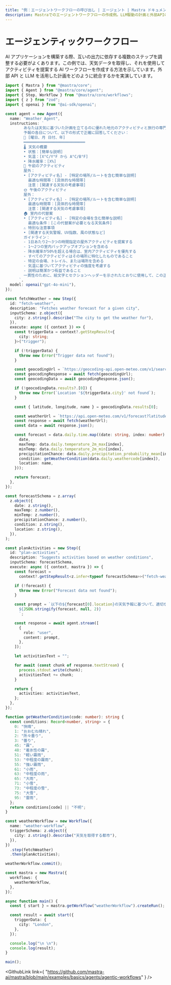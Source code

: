 ---
title: "例：エージェントワークフローの呼び出し | エージェント | Mastra ドキュメント"
description: Mastraでのエージェントワークフローの作成例。LLM駆動の計画と外部APIの統合を示しています。
---


# エージェンティックワークフロー

AI アプリケーションを構築する際、互いの出力に依存する複数のステップを調整する必要がよくあります。この例では、天気データを取得し、それを使用してアクティビティを提案する AI ワークフローを作成する方法を示しています。外部 API と LLM を活用した計画をどのように統合するかを実演しています。

```ts showLineNumbers copy
import { Mastra } from "@mastra/core";
import { Agent } from "@mastra/core/agent";
import { Step, Workflow } from "@mastra/core/workflows";
import { z } from "zod";
import { openai } from "@ai-sdk/openai";

const agent = new Agent({
  name: "Weather Agent",
  instructions: `
        あなたは天気に基づいた計画を立てるのに優れた地元のアクティビティと旅行の専門家です。天気データを分析し、実用的なアクティビティの推奨事項を提供してください。
        予報の各日について、以下の形式で正確に回答してください：
        📅 [曜日、月 日付、年]
        ═══════════════════════════
        🌡️ 天気の概要
        • 状態：[簡単な説明]
        • 気温：[X°C/Y°F から A°C/B°F]
        • 降水確率：[X%]
        🌅 午前のアクティビティ
        屋外：
        • [アクティビティ名] - [特定の場所/ルートを含む簡単な説明]
          最適な時間帯：[具体的な時間帯]
          注意：[関連する天気の考慮事項]
        🌞 午後のアクティビティ
        屋外：
        • [アクティビティ名] - [特定の場所/ルートを含む簡単な説明]
          最適な時間帯：[具体的な時間帯]
          注意：[関連する天気の考慮事項]
        🏠 室内の代替案
        • [アクティビティ名] - [特定の会場を含む簡単な説明]
          最適な条件：[この代替案が必要となる天気条件]
        ⚠️ 特別な注意事項
        • [関連する天気警報、UV指数、風の状態など]
        ガイドライン：
        - 1日あたり2〜3つの時間指定の屋外アクティビティを提案する
        - 1〜2つの室内バックアップオプションを含める
        - 降水確率が50%を超える場合は、室内アクティビティを優先する
        - すべてのアクティビティはその場所に特化したものであること
        - 特定の会場、トレイル、または場所を含める
        - 気温に基づいてアクティビティの強度を考慮する
        - 説明は簡潔かつ有益であること
        一貫性のために、絵文字とセクションヘッダーを示されたとおりに使用して、この正確な書式を維持してください。
      `,
  model: openai("gpt-4o-mini"),
});

const fetchWeather = new Step({
  id: "fetch-weather",
  description: "Fetches weather forecast for a given city",
  inputSchema: z.object({
    city: z.string().describe("The city to get the weather for"),
  }),
  execute: async ({ context }) => {
    const triggerData = context?.getStepResult<{
      city: string;
    }>("trigger");

    if (!triggerData) {
      throw new Error("Trigger data not found");
    }

    const geocodingUrl = `https://geocoding-api.open-meteo.com/v1/search?name=${encodeURIComponent(triggerData.city)}&count=1`;
    const geocodingResponse = await fetch(geocodingUrl);
    const geocodingData = await geocodingResponse.json();

    if (!geocodingData.results?.[0]) {
      throw new Error(`Location '${triggerData.city}' not found`);
    }

    const { latitude, longitude, name } = geocodingData.results[0];

    const weatherUrl = `https://api.open-meteo.com/v1/forecast?latitude=${latitude}&longitude=${longitude}&daily=temperature_2m_max,temperature_2m_min,precipitation_probability_mean,weathercode&timezone=auto`;
    const response = await fetch(weatherUrl);
    const data = await response.json();

    const forecast = data.daily.time.map((date: string, index: number) => ({
      date,
      maxTemp: data.daily.temperature_2m_max[index],
      minTemp: data.daily.temperature_2m_min[index],
      precipitationChance: data.daily.precipitation_probability_mean[index],
      condition: getWeatherCondition(data.daily.weathercode[index]),
      location: name,
    }));

    return forecast;
  },
});

const forecastSchema = z.array(
  z.object({
    date: z.string(),
    maxTemp: z.number(),
    minTemp: z.number(),
    precipitationChance: z.number(),
    condition: z.string(),
    location: z.string(),
  }),
);

const planActivities = new Step({
  id: "plan-activities",
  description: "Suggests activities based on weather conditions",
  inputSchema: forecastSchema,
  execute: async ({ context, mastra }) => {
    const forecast =
      context?.getStepResult<z.infer<typeof forecastSchema>>("fetch-weather");

    if (!forecast) {
      throw new Error("Forecast data not found");
    }

    const prompt = `以下の${forecast[0].location}の天気予報に基づいて、適切なアクティビティを提案してください：
      ${JSON.stringify(forecast, null, 2)}
      `;

    const response = await agent.stream([
      {
        role: "user",
        content: prompt,
      },
    ]);

    let activitiesText = "";

    for await (const chunk of response.textStream) {
      process.stdout.write(chunk);
      activitiesText += chunk;
    }

    return {
      activities: activitiesText,
    };
  },
});

function getWeatherCondition(code: number): string {
  const conditions: Record<number, string> = {
    0: "快晴",
    1: "おおむね晴れ",
    2: "所々曇り",
    3: "曇り",
    45: "霧",
    48: "着氷性の霧",
    51: "軽い霧雨",
    53: "中程度の霧雨",
    55: "強い霧雨",
    61: "小雨",
    63: "中程度の雨",
    65: "大雨",
    71: "小雪",
    73: "中程度の雪",
    75: "大雪",
    95: "雷雨",
  };
  return conditions[code] || "不明";
}

const weatherWorkflow = new Workflow({
  name: "weather-workflow",
  triggerSchema: z.object({
    city: z.string().describe("天気を取得する都市"),
  }),
})
  .step(fetchWeather)
  .then(planActivities);

weatherWorkflow.commit();

const mastra = new Mastra({
  workflows: {
    weatherWorkflow,
  },
});

async function main() {
  const { start } = mastra.getWorkflow("weatherWorkflow").createRun();

  const result = await start({
    triggerData: {
      city: "London",
    },
  });

  console.log("\n \n");
  console.log(result);
}

main();
```

<GithubLink
  link={
    "https://github.com/mastra-ai/mastra/blob/main/examples/basics/agents/agentic-workflows"
  }
/>
